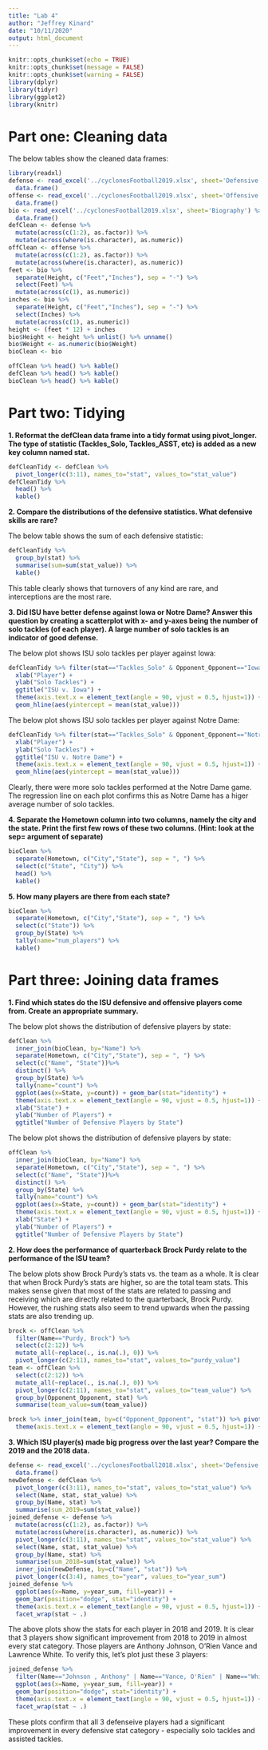 ```yaml
---
title: "Lab 4"
author: "Jeffrey Kinard"
date: "10/11/2020"
output: html_document
---
```


```r
knitr::opts_chunk$set(echo = TRUE)
knitr::opts_chunk$set(message = FALSE)
knitr::opts_chunk$set(warning = FALSE)
library(dplyr)
library(tidyr)
library(ggplot2)
library(knitr)
```
# Part one: Cleaning data  
  
The below tables show the cleaned data frames:  
```r
library(readxl)
defense <- read_excel('../cyclonesFootball2019.xlsx', sheet='Defensive') %>% 
  data.frame()
offense <- read_excel('../cyclonesFootball2019.xlsx', sheet='Offensive') %>% 
  data.frame()
bio <- read_excel('../cyclonesFootball2019.xlsx', sheet='Biography') %>% 
  data.frame()
defClean <- defense %>% 
  mutate(across(c(1:2), as.factor)) %>% 
  mutate(across(where(is.character), as.numeric))
offClean <- offense %>% 
  mutate(across(c(1:2), as.factor)) %>% 
  mutate(across(where(is.character), as.numeric))
feet <- bio %>% 
  separate(Height, c("Feet","Inches"), sep = "-") %>% 
  select(Feet) %>% 
  mutate(across(c(1), as.numeric))
inches <- bio %>% 
  separate(Height, c("Feet","Inches"), sep = "-") %>% 
  select(Inches) %>% 
  mutate(across(c(1), as.numeric))
height <- (feet * 12) + inches
bio$Height <- height %>% unlist() %>% unname()
bio$Weight <- as.numeric(bio$Weight)
bioClean <- bio

offClean %>% head() %>% kable()
defClean %>% head() %>% kable()
bioClean %>% head() %>% kable()
```

# Part two: Tidying  
  
**1. Reformat the defClean data frame into a tidy format using pivot_longer. The type of statistic (Tackles_Solo, Tackles_ASST, etc) is added as a new key column named stat.**
```r
defCleanTidy <- defClean %>% 
  pivot_longer(c(3:11), names_to="stat", values_to="stat_value")
defCleanTidy %>% 
  head() %>% 
  kable()
```
  
**2. Compare the distributions of the defensive statistics. What defensive skills are rare?**  
  
The below table shows the sum of each defensive statistic:  
```r
defCleanTidy %>% 
  group_by(stat) %>% 
  summarise(sum=sum(stat_value)) %>% 
  kable()
```
  
This table clearly shows that turnovers of any kind are rare, and interceptions are the most rare.

**3. Did ISU have better defense against Iowa or Notre Dame? Answer this question by creating a scatterplot with x- and y-axes being the number of solo tackles (of each player). A large number of solo tackles is an indicator of good defense.**  
  
The below plot shows ISU solo tackles per player against Iowa:  
```r
defCleanTidy %>% filter(stat=="Tackles_Solo" & Opponent_Opponent=="Iowa") %>% select("Name", "stat_value") %>% ggplot(aes(x=Name, y=stat_value)) + geom_point() + 
  xlab("Player") +
  ylab("Solo Tackles") +
  ggtitle("ISU v. Iowa") +
  theme(axis.text.x = element_text(angle = 90, vjust = 0.5, hjust=1)) +
  geom_hline(aes(yintercept = mean(stat_value)))
```
  
The below plot shows ISU solo tackles per player against Notre Dame:
```r
defCleanTidy %>% filter(stat=="Tackles_Solo" & Opponent_Opponent=="Notre Dame") %>% select("Name", "stat_value") %>% ggplot(aes(x=Name, y=stat_value)) + geom_point() + 
  xlab("Player") +
  ylab("Solo Tackles") +
  ggtitle("ISU v. Notre Dame") +
  theme(axis.text.x = element_text(angle = 90, vjust = 0.5, hjust=1)) +
  geom_hline(aes(yintercept = mean(stat_value)))
```
  
Clearly, there were more solo tackles performed at the Notre Dame game. The regression line on each plot confirms this as Notre Dame has a higer average number of solo tackles.
  
**4. Separate the Hometown column into two columns, namely the city and the state. Print the first few rows of these two columns. (Hint: look at the sep= argument of separate)**  
```r
bioClean %>% 
  separate(Hometown, c("City","State"), sep = ", ") %>% 
  select(c("State", "City")) %>% 
  head() %>% 
  kable()
```

**5. How many players are there from each state?**
```r
bioClean %>% 
  separate(Hometown, c("City","State"), sep = ", ") %>% 
  select(c("State")) %>% 
  group_by(State) %>% 
  tally(name="num_players") %>% 
  kable()
```
  
# Part three: Joining data frames  
  
**1. Find which states do the ISU defensive and offensive players come from. Create an appropriate summary.**  
  
The below plot shows the distribution of defensive players by state:  
```r
defClean %>% 
  inner_join(bioClean, by="Name") %>% 
  separate(Hometown, c("City","State"), sep = ", ") %>% 
  select(c("Name", "State"))%>% 
  distinct() %>% 
  group_by(State) %>% 
  tally(name="count") %>% 
  ggplot(aes(x=State, y=count)) + geom_bar(stat="identity") + 
  theme(axis.text.x = element_text(angle = 90, vjust = 0.5, hjust=1)) + 
  xlab("State") +
  ylab("Number of Players") +
  ggtitle("Number of Defensive Players by State")
```
  
The below plot shows the distribution of defensive players by state:  
```r
offClean %>% 
  inner_join(bioClean, by="Name") %>% 
  separate(Hometown, c("City","State"), sep = ", ") %>% 
  select(c("Name", "State"))%>% 
  distinct() %>% 
  group_by(State) %>% 
  tally(name="count") %>% 
  ggplot(aes(x=State, y=count)) + geom_bar(stat="identity") + 
  theme(axis.text.x = element_text(angle = 90, vjust = 0.5, hjust=1)) + 
  xlab("State") +
  ylab("Number of Players") +
  ggtitle("Number of Defensive Players by State")
```

**2. How does the performance of quarterback Brock Purdy relate to the performance of the ISU team?**  
  
The below plots show Brock Purdy's stats vs. the team as a whole. It is clear that when Brock Purdy's stats are higher, so are the total team stats. This makes sense given that most of the stats are related to passing and receiving which are directly related to the quarterback, Brock Purdy. However, the rushing stats also seem to trend upwards when the passing stats are also trending up.
```r
brock <- offClean %>% 
  filter(Name=="Purdy, Brock") %>% 
  select(c(2:12)) %>% 
  mutate_all(~replace(., is.na(.), 0)) %>% 
  pivot_longer(c(2:11), names_to="stat", values_to="purdy_value")
team <- offClean %>% 
  select(c(2:12)) %>% 
  mutate_all(~replace(., is.na(.), 0)) %>% 
  pivot_longer(c(2:11), names_to="stat", values_to="team_value") %>% 
  group_by(Opponent_Opponent, stat) %>% 
  summarise(team_value=sum(team_value))

brock %>% inner_join(team, by=c("Opponent_Opponent", "stat")) %>% pivot_longer(c(3:4), names_to="player", values_to="value") %>% ggplot(aes(x=stat, y=value, fill=player)) + geom_bar(position="dodge", stat="identity") + 
  theme(axis.text.x = element_text(angle = 90, vjust = 0.5, hjust=1)) + facet_wrap(Opponent_Opponent ~ .)
```

**3. Which ISU player(s) made big progress over the last year? Compare the 2019 and the 2018 data.**
```r
defense <- read_excel('../cyclonesFootball2018.xlsx', sheet='Defensive') %>% 
  data.frame()
newDefense <- defClean %>% 
  pivot_longer(c(3:11), names_to="stat", values_to="stat_value") %>% 
  select(Name, stat, stat_value) %>% 
  group_by(Name, stat) %>% 
  summarise(sum_2019=sum(stat_value))
joined_defense <- defense %>% 
  mutate(across(c(1:2), as.factor)) %>% 
  mutate(across(where(is.character), as.numeric)) %>% 
  pivot_longer(c(3:11), names_to="stat", values_to="stat_value") %>% 
  select(Name, stat, stat_value) %>% 
  group_by(Name, stat) %>% 
  summarise(sum_2018=sum(stat_value)) %>% 
  inner_join(newDefense, by=c("Name", "stat")) %>% 
  pivot_longer(c(3:4), names_to="year", values_to="year_sum")
joined_defense %>% 
  ggplot(aes(x=Name, y=year_sum, fill=year)) + 
  geom_bar(position="dodge", stat="identity") + 
  theme(axis.text.x = element_text(angle = 90, vjust = 0.5, hjust=1)) + 
  facet_wrap(stat ~ .)
```
  
The above plots show the stats for each player in 2018 and 2019. It is clear that 3 players show significant improvement from 2018 to 2019 in almost every stat category. Those players are Anthony Johnson, O'Rien Vance and Lawrence White. To verify this, let's plot just these 3 players:  
```r
joined_defense %>% 
  filter(Name=="Johnson , Anthony" | Name=="Vance, O'Rien" | Name=="White, Lawrence") %>% 
  ggplot(aes(x=Name, y=year_sum, fill=year)) + 
  geom_bar(position="dodge", stat="identity") + 
  theme(axis.text.x = element_text(angle = 90, vjust = 0.5, hjust=1)) + 
  facet_wrap(stat ~ .)
```
  
These plots confirm that all 3 defenseive players had a significant improvement in every defensive stat category - especially solo tackles and assisted tackles.
